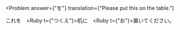 
<Problem
  answer={"を"}
  translation={"Please put this on the table."}
>
  これ<Hide>を</Hide>　<Ruby t={"つくえ"}>机</Ruby>に　<Ruby t={"お"}>置</Ruby>いてください。
</Problem>